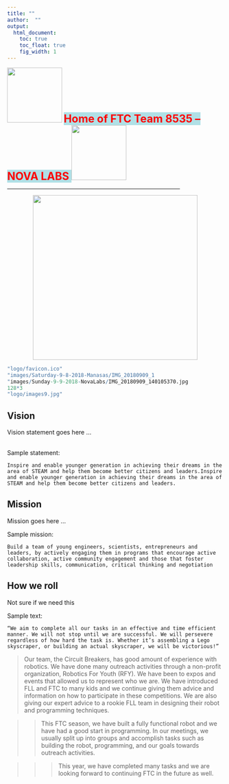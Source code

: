 ---
title: ""
author:  ""
output:
  html_document:
    toc: true  
    toc_float: true 
    fig_width: 1
---

<IMG SRC="logo/images9.jpg" ALIGN=”left” width="128px"  border=0 />
<span style="color:red; font-size:25px; font-weight:bold; background-color:powderblue;">
Home of FTC Team 8535 -- NOVA LABS
</span>
<IMG SRC="logo/images7.jpg" ALIGN=”right” width="128px"/>


<hr width="80%">

<center><img src="images/Sunday-9-9-2018-NovaLabs/IMG_20180909_140105370.jpg" width="384px"></center>  

```{r temp, eval=FALSE, echo=FALSE}
"logo/favicon.ico"
"images/Saturday-9-8-2018-Manasas/IMG_20180909_1
"images/Sunday-9-9-2018-NovaLabs/IMG_20180909_140105370.jpg
128*3
"logo/images9.jpg"
```

## Vision
Vision statement goes here ...


<br>
Sample statement:
```
Inspire and enable younger generation in achieving their dreams in the area of STEAM and help them become better citizens and leaders.Inspire and enable younger generation in achieving their dreams in the area of STEAM and help them become better citizens and leaders.
```


## Mission

Mission goes here ...<br>

Sample mission:
```
Build a team of young engineers, scientists, entrepreneurs and leaders, by actively engaging them in programs that encourage active collaboration, active community engagement and those that foster leadership skills, communication, critical thinking and negotiation
```

## How we roll

Not sure if we need this

Sample text:<br>
```
“We aim to complete all our tasks in an effective and time efficient manner. We will not stop until we are successful. We will persevere regardless of how hard the task is. Whether it’s assembling a Lego skyscraper, or building an actual skyscraper, we will be victorious!”
```

> Our team, the Circuit Breakers, has good amount of experience with robotics. We have done many outreach activities through a non-profit organization, Robotics For Youth (RFY). We have been to expos and events that allowed us to represent who we are. We have introduced FLL and FTC to many kids and we continue giving them advice and information on how to participate in these competitions. We are also giving our expert advice to a rookie FLL team in designing their robot and programming techniques.

>> This FTC season, we have built a fully functional robot and we have had a good start in programming. In our meetings, we usually split up into groups and accomplish tasks such as building the robot, programming, and our goals towards outreach activities.

>>> This year, we have completed many tasks and we are looking forward to continuing FTC in the future as well.
